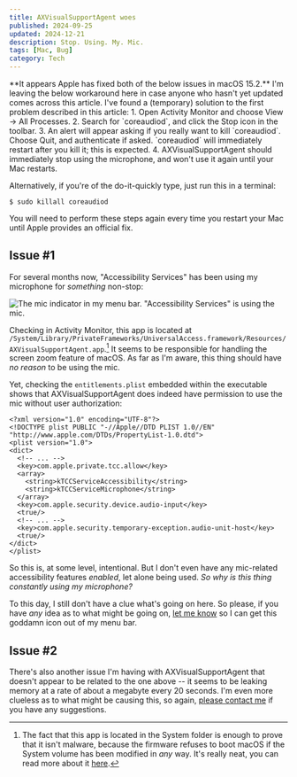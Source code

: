 ```yaml
---
title: AXVisualSupportAgent woes
published: 2024-09-25
updated: 2024-12-21
description: Stop. Using. My. Mic.
tags: [Mac, Bug]
category: Tech
---
```


<Callout type='note' title='Update #2'>
**It appears Apple has fixed both of the below issues in macOS 15.2.** I'm
leaving the below workaround here in case anyone who hasn't yet updated comes
across this article.
</Callout>

<Callout type='note' title='Update #1'>
I've found a (temporary) solution to the first problem described in this
article:
1. Open Activity Monitor and choose View &rarr; All Processes.
2. Search for `coreaudiod`, and click the Stop icon in the toolbar.
3. An alert will appear asking if you really want to kill `coreaudiod`. Choose
   Quit, and authenticate if asked. `coreaudiod` will immediately restart after
   you kill it; this is expected.
4. AXVisualSupportAgent should immediately stop using the microphone, and won't
   use it again until your Mac restarts.

Alternatively, if you're of the do-it-quickly type, just run this in a terminal:

```console
$ sudo killall coreaudiod
```

You will need to perform these steps again every time you restart your Mac until
Apple provides an official fix.
</Callout>

## Issue #1

For several months now, "Accessibility Services" has been using my microphone
for _something_ non-stop:

![The mic indicator in my menu bar. "Accessibility Services" is using the mic.][mic]

Checking in Activity Monitor, this app is located at
`/System/Library/PrivateFrameworks/UniversalAccess.framework/Resources/AXVisualSupportAgent.app`.[^1]
It seems to be responsible for handling the screen zoom feature of macOS. As far
as I'm aware, this thing should have _no reason_ to be using the mic.

Yet, checking the `entitlements.plist` embedded within the executable shows that
AXVisualSupportAgent does indeed have permission to use the mic without user
authorization:

```plist
<?xml version="1.0" encoding="UTF-8"?>
<!DOCTYPE plist PUBLIC "-//Apple//DTD PLIST 1.0//EN" "http://www.apple.com/DTDs/PropertyList-1.0.dtd">
<plist version="1.0">
<dict>
  <!-- ... -->
  <key>com.apple.private.tcc.allow</key>
  <array>
    <string>kTCCServiceAccessibility</string>
    <string>kTCCServiceMicrophone</string>
  </array>
  <key>com.apple.security.device.audio-input</key>
  <true/>
  <!-- ... -->
  <key>com.apple.security.temporary-exception.audio-unit-host</key>
  <true/>
</dict>
</plist>
```

So this is, at some level, intentional. But I don't even have any mic-related
accessibility features _enabled_, let alone being used. _So why is this thing
constantly using my microphone?_

To this day, I still don't have a clue what's going on here. So please, if you
have _any_ idea as to what might be going on, [let me know][email] so I can get
this goddamn icon out of my menu bar.

[mic]: axvisualsupportagent-mic.png

## Issue #2

There's also another issue I'm having with AXVisualSupportAgent that doesn't
appear to be related to the one above -- it seems to be leaking memory at a rate
of about a megabyte every 20 seconds. I'm even more clueless as to what might be
causing this, so again, [please contact me][email] if you have any suggestions.

[^1]: The fact that this app is located in the System folder is enough to prove
  that it isn't malware, because the firmware refuses to boot macOS if the
  System volume has been modified in _any_ way. It's really neat, you can read
  more about it [here][ssv].

[email]: mailto:cloths-fringe0s@icloud.com
[ssv]: https://support.apple.com/guide/security/signed-system-volume-security-secd698747c9/web
